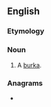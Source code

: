 ==English==

===Etymology===
{{rfe|lang=en}}

===Noun===
{{en-noun}}

# A [[burka]].

===Anagrams===
* {{anagrams|en|a=acdhir|Rachid|diarch}}